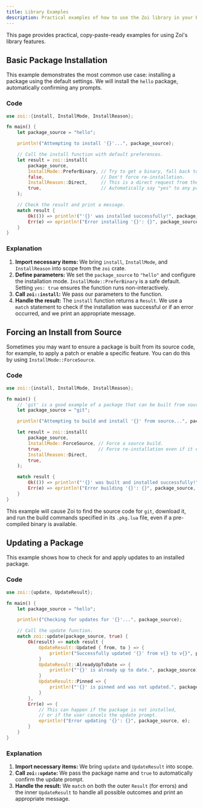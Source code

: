 ```yaml
---
title: Library Examples
description: Practical examples of how to use the Zoi library in your Rust code.
---
```


This page provides practical, copy-paste-ready examples for using Zoi's library features.

## Basic Package Installation

This example demonstrates the most common use case: installing a package using the default settings. We will install the `hello` package, automatically confirming any prompts.

### Code

```rust
use zoi::{install, InstallMode, InstallReason};

fn main() {
    let package_source = "hello";

    println!("Attempting to install '{}'...", package_source);

    // Call the install function with default preferences.
    let result = zoi::install(
        package_source,
        InstallMode::PreferBinary, // Try to get a binary, fall back to source.
        false,                     // Don't force re-installation.
        InstallReason::Direct,     // This is a direct request from the user.
        true,                      // Automatically say "yes" to any prompts.
    );

    // Check the result and print a message.
    match result {
        Ok(()) => println!("'{}' was installed successfully!", package_source),
        Err(e) => eprintln!("Error installing '{}': {}", package_source, e),
    }
}
```

### Explanation

1.  **Import necessary items:** We bring `install`, `InstallMode`, and `InstallReason` into scope from the `zoi` crate.
2.  **Define parameters:** We set the `package_source` to `"hello"` and configure the installation mode. `InstallMode::PreferBinary` is a safe default. Setting `yes: true` ensures the function runs non-interactively.
3.  **Call `zoi::install`:** We pass our parameters to the function.
4.  **Handle the result:** The `install` function returns a `Result`. We use a `match` statement to check if the installation was successful or if an error occurred, and we print an appropriate message.

## Forcing an Install from Source

Sometimes you may want to ensure a package is built from its source code, for example, to apply a patch or enable a specific feature. You can do this by using `InstallMode::ForceSource`.

### Code

```rust
use zoi::{install, InstallMode, InstallReason};

fn main() {
    // 'git' is a good example of a package that can be built from source.
    let package_source = "git";

    println!("Attempting to build and install '{}' from source...", package_source);

    let result = zoi::install(
        package_source,
        InstallMode::ForceSource, // Force a source build.
        true,                     // Force re-installation even if it exists.
        InstallReason::Direct,
        true,
    );

    match result {
        Ok(()) => println!("'{}' was built and installed successfully!", package_source),
        Err(e) => eprintln!("Error building '{}': {}", package_source, e),
    }
}
```

This example will cause Zoi to find the source code for `git`, download it, and run the build commands specified in its `.pkg.lua` file, even if a pre-compiled binary is available.

## Updating a Package

This example shows how to check for and apply updates to an installed package.

### Code

```rust
use zoi::{update, UpdateResult};

fn main() {
    let package_source = "hello";

    println!("Checking for updates for '{}'...", package_source);

    // Call the update function.
    match zoi::update(package_source, true) {
        Ok(result) => match result {
            UpdateResult::Updated { from, to } => {
                println!("Successfully updated '{}' from v{} to v{}", package_source, from, to);
            }
            UpdateResult::AlreadyUpToDate => {
                println!("'{}' is already up to date.", package_source);
            }
            UpdateResult::Pinned => {
                println!("'{}' is pinned and was not updated.", package_source);
            }
        },
        Err(e) => {
            // This can happen if the package is not installed,
            // or if the user cancels the update prompt.
            eprintln!("Error updating '{}': {}", package_source, e);
        }
    }
}
```

### Explanation

1.  **Import necessary items:** We bring `update` and `UpdateResult` into scope.
2.  **Call `zoi::update`:** We pass the package name and `true` to automatically confirm the update prompt.
3.  **Handle the result:** We `match` on both the outer `Result` (for errors) and the inner `UpdateResult` to handle all possible outcomes and print an appropriate message.
